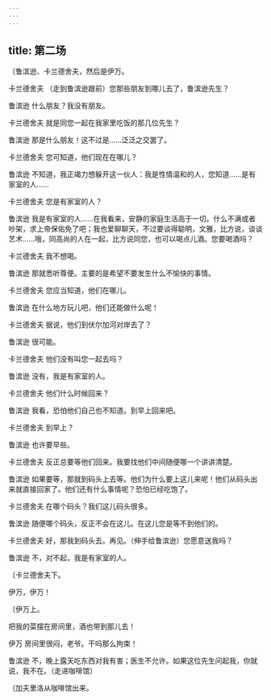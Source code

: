 ```yaml
---
---
---
```

title: 第二场
---




〔鲁滨逊、卡兰德舍夫，然后是伊万。





卡兰德舍夫 （走到鲁滨逊跟前）您那些朋友到哪儿去了，鲁滨逊先生？

鲁滨逊 什么朋友？我没有朋友。

卡兰德舍夫 就是同您一起在我家里吃饭的那几位先生？

鲁滨逊 那是什么朋友！这不过是……泛泛之交罢了。

卡兰德舍夫 您可知道，他们现在在哪儿？

鲁滨逊 不知道，我正竭力想躲开这一伙人：我是性情温和的人，您知道……是有家室的人……

卡兰德舍夫 您是有家室的人？

鲁滨逊 我是有家室的人……在我看来，安静的家庭生活高于一切。什么不满或者吵架，求上帝保佑免了吧；我也爱聊聊天，不过要谈得聪明，文雅，比方说，谈谈艺术……哦，同高尚的人在一起，比方说同您，也可以喝点儿酒。您要喝酒吗？

卡兰德舍夫 我不想喝。

鲁滨逊 那就悉听尊便。主要的是希望不要发生什么不愉快的事情。

卡兰德舍夫 您应当知道，他们在哪儿。

鲁滨逊 在什么地方玩儿吧，他们还能做什么呢！

卡兰德舍夫 据说，他们到伏尔加河对岸去了？

鲁滨逊 很可能。

卡兰德舍夫 他们没有叫您一起去吗？

鲁滨逊 没有，我是有家室的人。

卡兰德舍夫 他们什么时候回来？

鲁滨逊 我看，恐怕他们自己也不知道。到早上回来吧。

卡兰德舍夫 到早上？

鲁滨逊 也许要早些。

卡兰德舍夫 反正总要等他们回来。我要找他们中间随便哪一个讲讲清楚。

鲁滨逊 如果要等，那就到码头上去等。他们为什么要上这儿来呢！他们从码头出来就直接回家了。他们还有什么事情呢？恐怕已经吃饱了。

卡兰德舍夫 在哪个码头？我们这儿码头很多。

鲁滨逊 随便哪个码头，反正不会在这儿。在这儿您是等不到他们的。

卡兰德舍夫 好，那我到码头去。再见。（伸手给鲁滨逊）您愿意送我吗？

鲁滨逊 不，对不起，我是有家室的人。

〔卡兰德舍夫下。

伊万，伊万！

〔伊万上。

把我的菜摆在房间里，酒也带到那儿去！

伊万 房间里很闷，老爷。干吗那么拘束！

鲁滨逊 不，晚上露天吃东西对我有害；医生不允许。如果这位先生问起我，你就说，我不在。（走进咖啡馆）

〔加夫里洛从咖啡馆出来。